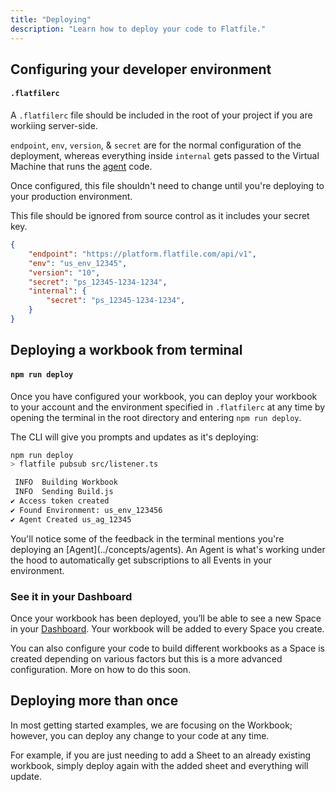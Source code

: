 ```yaml
---
title: "Deploying"
description: "Learn how to deploy your code to Flatfile."
---
```


## Configuring your developer environment
#### `.flatfilerc`

A `.flatfilerc` file should be included in the root of your project if you are workiing server-side.

`endpoint`, `env`, `version`, & `secret` are for the normal configuration of the deployment, whereas everything inside 
`internal` gets passed to the Virtual Machine that runs the <Tooltip>[agent](../concepts/agents)</Tooltip> code. 

Once configured, this file shouldn't need to change until you're deploying to your production environment.

<Warning>This file should be ignored from source control as it includes your secret key.</Warning>

``` json .flatfilerc
{
    "endpoint": "https://platform.flatfile.com/api/v1",
    "env": "us_env_12345",
    "version": "10",
    "secret": "ps_12345-1234-1234",
    "internal": {
        "secret": "ps_12345-1234-1234",
    }
}
```

## Deploying a workbook from terminal

#### `npm run deploy`
Once you have configured your workbook, you can deploy your workbook to your account and the environment specified in `.flatfilerc` at any time
by opening the terminal in the root directory and entering `npm run deploy`. 

The CLI will give you prompts and updates as it's deploying:

``` bash
npm run deploy
> flatfile pubsub src/listener.ts

 INFO  Building Workbook
 INFO  Sending Build.js
✔ Access token created
✔ Found Environment: us_env_123456
✔ Agent Created us_ag_12345
```

<Tip>
You'll notice some of the feedback in the terminal mentions you're deploying an <Tooltip tip="Learn more about Agents">[Agent](../concepts/agents)</Tooltip>. 
An Agent is what's working under the hood to automatically get subscriptions to all Events in your environment. 
</Tip>

### See it in your Dashboard

Once your workbook has been deployed, you’ll be able to see a new Space in your [Dashboard](https://platform.flatfile.com).   Your workbook will be added to every Space you create. 

<Note>
  You can also configure your code to build different workbooks as a Space is created depending on various factors but this is a more advanced configuration. 
  More on how to do this soon. 
</Note>


## Deploying more than once

In most getting started examples, we are focusing on the Workbook; however, you can deploy any change to your code at any time. 

For example, if you are just needing to add a Sheet to an already existing workbook, simply deploy again with the added sheet and everything will update.

